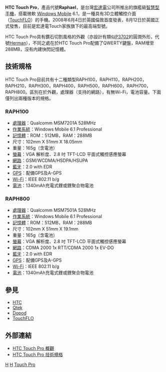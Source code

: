 {{Infobox Mobile |
  name            = HTC Touch Pro |
  image           = HT-01A.jpg |
  imagesize       = 280px|
  manufacturer    = [[宏達電|High Tech Computer Corporation]] |
  available       = 2008年8月12日|
  screen          = 2.8 [[Inch|in.]] [[VGA|VGA]] touchscreen |
  camera          = 3.2 Megapixel CMOS color<br /><small>VGA CMOS color secondary</small> |
  operatingsystem = [[Windows_Mobile_6.1|Windows Mobile 6.1]] Professional |
  input           = [[Touchscreen|Touchscreen]]<br />[[QWERTY|QWERTY]] Keyboard |
  cpu             = 528 [[MHz|MHz]] [[Qualcomm|Qualcomm]] MSM7201A |
  memory          = 512 MB [[ROM|ROM]]<br/>288 MB RAM |
  connectivity    = [[Global_System_for_Mobile_Communications|GSM]] / [[General_Packet_Radio_Service|GPRS]], [[Enhanced_Data_Rates_for_GSM_Evolution|EDGE]], [[HSDPA|HSDPA]], [[HSUPA|HSUPA]], [[Bluetooth|Bluetooth]], [[802.11|802.11b/g]], [[Universal_Serial_Bus|USB]] |
  battery         = Rechargeable 1350mAh [[Lithium-ion_battery|Li-ion battery]] <small>(up to 406 hrs standby, 8 hrs talk time)</small> |
  size            = 102 x 51 x 18.1 [[millimetres|mm]]<br/>(4 x 2 x 0.71 [[inches|in]]) |
  weight          = 165 [[grams|g]] (5.8 [[ounces|oz]])
}}
'''HTC Touch Pro'''，產品代號'''Raphael'''，是台灣[[宏達電|宏達電]]公司所推出的旗艦級[[智慧型手機|智慧型手機]]，搭載微軟 [[Windows_Mobile|Windows Mobile]] 6.1，是一種具有3D立體觸控介面（[[TouchFLO|TouchFLO]]）的手機。2008年6月4日於英國倫敦首度發表，8月12日於英國正式發售，目前是宏達電Touch家族旗下的最高端型號。

HTC Touch Pro具有鑽石切割風格的外觀（亦設計有類似[[HTC_Touch_Diamond|P3702]]的圓潤外形，代號[[HTC_Herman|Herman]]），不同之處在於HTC Touch Pro配備了QWERTY鍵盤，RAM增至288MB，沒有内建快閃記憶體。

== 技術規格 ==

HTC Touch Pro目前共有十二種類型RAPH100，RAPH110，RAPH200，RAPH210，RAPH300，RAPH400，RAPH500，RAPH600，RAPH700，RAPH800。區別在於外觀，處理器（支持的網路），有無Wi-Fi，電池容量。下面僅列出兩種版本的規格。

=== RAPH100 ===
*[[處理器|處理器]]：Qualcomm MSM7201A 528MHz
*[[作業系統|作業系統]]：Windows Mobile 6.1 Professional 
*[[記憶體|記憶體]]：ROM：512MB，RAM：288MB
*尺寸：102mm X 51mm X 18.05mm 
*重量：165g（含電池）
*[[螢幕|螢幕]]：VGA 解析度、2.8 吋 TFT-LCD 平面式觸控感應螢幕 
*[[網路|網路]]：GSM/WCDMA/HSDPA/HSUPA
*[[藍牙|藍牙]]：2.0 with EDR
*[[GPS|GPS]]：配備GPS及A-GPS
*[[Wi-Fi|Wi-Fi]]：IEEE 802.11 b/g
*[[電池|電池]]：1340mAh充電式鋰或鋰聚合物電池

=== RAPH800 ===
*[[處理器|處理器]]：Qualcomm MSM7501A 528MHz
*[[作業系統|作業系統]]：Windows Mobile 6.1 Professional 
*[[記憶體|記憶體]]：ROM：512MB，RAM：288MB
*尺寸：102mm X 51mm X 19.1mm 
*重量：165g（含電池）
*[[螢幕|螢幕]]：VGA 解析度、2.8 吋 TFT-LCD 平面式觸控感應螢幕 
*[[網路|網路]]：CDMA 2000 1x RTT/CDMA 2000 1x EV-DO
*[[藍牙|藍牙]]：2.0 with EDR
*[[GPS|GPS]]：配備GPS及A-GPS
*[[Wi-Fi|Wi-Fi]]：IEEE 802.11 b/g
*[[電池|電池]]：1340mAh充電式鋰或鋰聚合物電池

== 參見 ==
*[[HTC|HTC]]
*[[Qtek|Qtek]]
*[[Dopod|Dopod]]
*[[TouchFLO|TouchFLO]]

== 外部連結 ==
*[https://web.archive.org/web/20110716061123/http://www.htc.com/www/product.aspx?id=49518 HTC Touch Pro 概觀]
*[https://web.archive.org/web/20081026100833/http://www.htc.com/www/product.aspx?id=49524 HTC Touch Pro 技術規格]

{{HTC Phones P Series}}
{{HTC Phones T Series}}

[[Category:智能手機|H]]
[[Category:觸控手機|H]]
[[Category:宏達電手機|Touch Pro]]